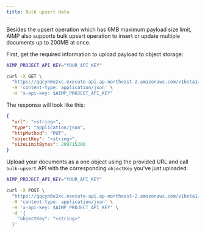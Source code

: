 ```yaml
---
title: Bulk upsert data
---
```


Besides the upsert operation which has 6MB maximum payload size limit,
AIMP also supports bulk upsert operation to insert or update multiple documents up to 200MB at once.

First, get the required information to upload payload to object storage:

```bash
AIMP_PROJECT_API_KEY="YOUR_API_KEY"

curl -X GET \
  "https://qqcyn6e2xc.execute-api.ap-northeast-2.amazonaws.com/v1beta1/projects/{project_id}/indexes/{index_name}/docs/bulk-upsert" \
  -H 'content-type: application/json' \
  -H 'x-api-key: $AIMP_PROJECT_API_KEY'
```

The response will look like this:

```json
{
  "url": "<string>",
  "type": "application/json",
  "httpMethod": "PUT",
  "objectKey": "<string>",
  "sizeLimitBytes": 209715200
}
```

Upload your documents as a one object using the provided URL
and call `bulk-upsert` API with the corresponding `objectKey` you've just uploaded:

```bash
AIMP_PROJECT_API_KEY="YOUR_API_KEY"

curl -X POST \
  "https://qqcyn6e2xc.execute-api.ap-northeast-2.amazonaws.com/v1beta1/projects/{project_id}/indexes/{index_name}/docs/bulk-upsert" \
  -H 'content-type: application/json' \
  -H 'x-api-key: $AIMP_PROJECT_API_KEY' \
  -d '{
    "objectKey": "<string>"
  }'
```



